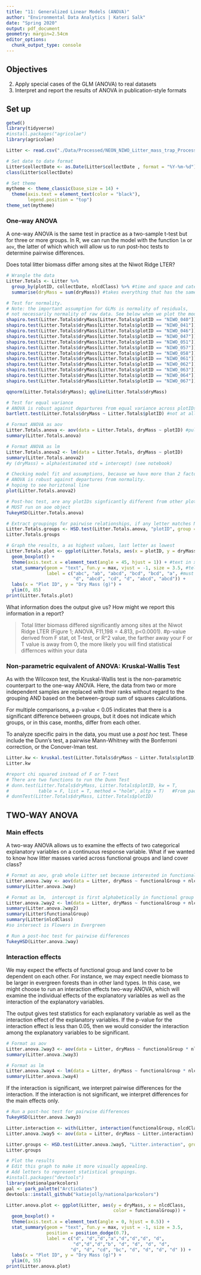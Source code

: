 ```yaml
---
title: "11: Generalized Linear Models (ANOVA)"
author: "Environmental Data Analytics | Kateri Salk"
date: "Spring 2020"
output: pdf_document
geometry: margin=2.54cm
editor_options: 
  chunk_output_type: console
---
```


## Objectives
2. Apply special cases of the GLM (ANOVA) to real datasets
3. Interpret and report the results of ANOVA in publication-style formats

## Set up
```r
getwd()
library(tidyverse)
#install.packages("agricolae")
library(agricolae)

Litter <- read.csv("./Data/Processed/NEON_NIWO_Litter_mass_trap_Processed.csv")

# Set date to date format
Litter$collectDate <- as.Date(Litter$collectDate , format = "%Y-%m-%d")
class(Litter$collectDate)

# Set theme
mytheme <- theme_classic(base_size = 14) +
  theme(axis.text = element_text(color = "black"), 
        legend.position = "top")
theme_set(mytheme)
```

### One-way ANOVA
A one-way ANOVA is the same test in practice as a two-sample t-test but for three or more groups. In R, we can  run the model with the function `lm` or `aov`, the latter of which which will allow us to run post-hoc tests to determine pairwise differences.

Does total litter biomass differ among sites at the Niwot Ridge LTER?
```r
# Wrangle the data
Litter.Totals <- Litter %>%
  group_by(plotID, collectDate, nlcdClass) %>% #time and space and categorical
  summarise(dryMass = sum(dryMass)) #takes everything that has the same plotID, collectDate, nlcdClass and summarize the dry mass from all those, now on a given date at a given spot, we have the drymass

# Test for normality. 
# Note: the important assumption for GLMs is normality of residuals, 
# not necessarily normality of raw data. See below when we plot the model.
shapiro.test(Litter.Totals$dryMass[Litter.Totals$plotID == "NIWO_040"])
shapiro.test(Litter.Totals$dryMass[Litter.Totals$plotID == "NIWO_041"])
shapiro.test(Litter.Totals$dryMass[Litter.Totals$plotID == "NIWO_046"])
shapiro.test(Litter.Totals$dryMass[Litter.Totals$plotID == "NIWO_047"])
shapiro.test(Litter.Totals$dryMass[Litter.Totals$plotID == "NIWO_051"])
shapiro.test(Litter.Totals$dryMass[Litter.Totals$plotID == "NIWO_057"])
shapiro.test(Litter.Totals$dryMass[Litter.Totals$plotID == "NIWO_058"])
shapiro.test(Litter.Totals$dryMass[Litter.Totals$plotID == "NIWO_061"])
shapiro.test(Litter.Totals$dryMass[Litter.Totals$plotID == "NIWO_062"])
shapiro.test(Litter.Totals$dryMass[Litter.Totals$plotID == "NIWO_063"])
shapiro.test(Litter.Totals$dryMass[Litter.Totals$plotID == "NIWO_064"])
shapiro.test(Litter.Totals$dryMass[Litter.Totals$plotID == "NIWO_067"])

qqnorm(Litter.Totals$dryMass); qqline(Litter.Totals$dryMass)

# Test for equal variance
# ANOVA is robust against departures from equal variance across plotIDs for dry mass.
bartlett.test(Litter.Totals$dryMass ~ Litter.Totals$plotID) #not at all close to one another

# Format ANOVA as aov
Litter.Totals.anova <- aov(data = Litter.Totals, dryMass ~ plotID) #pull from Litter.totals and saying plotIDs is a signficant predictor of drymass; F value, higher value = substantial difference; important thing for ANOVA is you have a lot of residuals, with aov, actually saying there is signficaint different between all plotIDs and drymass (not specific ones)
summary(Litter.Totals.anova)

# Format ANOVA as lm
Litter.Totals.anova2 <- lm(data = Litter.Totals, dryMass ~ plotID)
summary(Litter.Totals.anova2)
#y (dryMass) = alpha(estimated std = intercept) (see notebook)

# Checking model fit and assumptions, because we have more than 2 factor levels
# ANOVA is robust against departures from normality.
# hoping to see horiztonal line
plot(Litter.Totals.anova2)

# Post-hoc test, are any plotIDs signficantly different from other plot IDs
# MUST run on aoe object
TukeyHSD(Litter.Totals.anova)

# Extract groupings for pairwise relationships, if any letter matches NOT signifcantly different
Litter.Totals.groups <- HSD.test(Litter.Totals.anova, "plotID", group = TRUE) #predicted variable = "plotID"
Litter.Totals.groups

# Graph the results, a as highest values, last letter as lowest
Litter.Totals.plot <- ggplot(Litter.Totals, aes(x = plotID, y = dryMass)) +
  geom_boxplot() +
  theme(axis.text.x = element_text(angle = 45, hjust = 1)) + #text in x-axis in45 degree angle
  stat_summary(geom = "text", fun.y = max, vjust = -1, size = 3.5, #tell what type of geometry, function of where to place text (maximum value on y axis, adjust vertical by -1 (so you can see it), size of letters)
               label = c("abc", "ab", "abcd", "bcd", "bcd", "a", #must be in exact order it appears in dataset
                         "d", "abcd", "cd", "d", "abcd", "abcd")) +
  labs(x = "Plot ID", y = "Dry Mass (g)") +
  ylim(0, 85)
print(Litter.Totals.plot)
```

What information does the output give us? How might we report this information in a report?

> Total litter biomass differed significantly among sites at the Niwot Ridge LTER (Figure 1; ANOVA, F11,198 = 4.813, p<0.0001). #p-value derived from F stat, ot T-test, or R^2 value, the farther away your F or T value is away from 0, the more likely you will find statistical differnces within your data


### Non-parametric equivalent of ANOVA: Kruskal-Wallis Test
As with the Wilcoxon test, the Kruskal-Wallis test is the non-parametric counterpart to the one-way ANOVA. Here, the data from two or more independent samples are replaced with their ranks without regard to the grouping AND based on the between-group sum of squares calculations. 

For multiple comparisons, a p-value < 0.05 indicates that there is a significant difference between groups, but it does not indicate which groups, or in this case, months, differ from each other.

To analyze specific pairs in the data, you must use a *post hoc* test. These include the Dunn's test, a pairwise Mann-Whitney with the Bonferroni correction, or the Conover-Iman test.

```r
Litter.kw <- kruskal.test(Litter.Totals$dryMass ~ Litter.Totals$plotID)
Litter.kw

#report chi squared instead of F or T-test
# There are two functions to run the Dunn Test
# dunn.test(Litter.Totals$dryMass, Litter.Totals$plotID, kw = T, 
#           table = F, list = T, method = "holm", altp = T)   #From package dunn.test
# dunnTest(Litter.Totals$dryMass, Litter.Totals$plotID)                    #From package FSA
```

## TWO-WAY ANOVA
### Main effects
A two-way ANOVA allows us to examine the effects of two categorical explanatory variables on a continuous response variable. What if we wanted to know how litter masses varied across functional groups and land cover class?

```r
# Format as aov, grab whole Litter set because interested in functionalGroup, + means test separately
Litter.anova.2way <- aov(data = Litter, dryMass ~ functionalGroup + nlcdClass)
summary(Litter.anova.2way)

# Format as lm,  intercept is first alphabetically in functional group and drymass, estimated mean of each group
Litter.anova.2way2 <- lm(data = Litter, dryMass ~ functionalGroup + nlcdClass)
summary(Litter.anova.2way2)
summary(Litter$functionalGroup)
summary(Litter$nlcdClass)
#so intersect is Flowers in Evergreen

# Run a post-hoc test for pairwise differences
TukeyHSD(Litter.anova.2way)

```

### Interaction effects
We may expect the effects of functional group and land cover to be dependent on each other. For instance, we may expect needle biomass to be larger in evergreen forests than in other land types. In this case, we might choose to run an interaction effects two-way ANOVA, which will examine the individual effects of the explanatory variables as well as the interaction of the explanatory variables.

The output gives test statistics for each explanatory variable as well as the interaction effect of the explanatory variables. If the p-value for the interaction effect is less than 0.05, then we would consider the interaction among the explanatory variables to be significant.

```r
# Format as aov
Litter.anova.2way3 <- aov(data = Litter, dryMass ~ functionalGroup * nlcdClass) #now how they interact with each other; if p-value for relationship is <0.05, there is signficant interaction between the two
summary(Litter.anova.2way3)

# Format as lm
Litter.anova.2way4 <- lm(data = Litter, dryMass ~ functionalGroup * nlcdClass)
summary(Litter.anova.2way4)

```

If the interaction is significant, we interpret pairwise differences for the interaction. If the interaction is not significant, we interpret differences for the main effects only.
```r
# Run a post-hoc test for pairwise differences
TukeyHSD(Litter.anova.2way3)

Litter.interaction <- with(Litter, interaction(functionalGroup, nlcdClass)) #need to define what term is, call up data frame, interpret interaction between functionalGroup and nlcdClass
Litter.anova.2way5 <- aov(data = Litter, dryMass ~ Litter.interaction)

Litter.groups <- HSD.test(Litter.anova.2way5, "Litter.interaction", group = TRUE) #group=TRUE to find groupings for us
Litter.groups

# Plot the results
# Edit this graph to make it more visually appealing.
# Add letters to represent statistical groupings.
#install.packages("devtools")
library(nationalparkcolors)
pal <- park_palette("ArcticGates")
devtools::install_github("katiejolly/nationalparkcolors")

Litter.anova.plot <- ggplot(Litter, aes(y = dryMass, x = nlcdClass, 
                                        color = functionalGroup)) +
  geom_boxplot() +
  theme(axis.text.x = element_text(angle = 0, hjust = 0.5)) + 
  stat_summary(geom = "text", fun.y = max, vjust = -1, size = 3.5, 
               position = position_dodge(0.7),
               label = c("d", "d","d","a","d","d","d", "d",
                         "d","d","d","b", "d", "d", "d", "d",
                        "d", "d", "cd", "bc", "d", "d", "d", "d" )) +
  labs(x = "Plot ID", y = "Dry Mass (g)") +
  ylim(0, 55)
print(Litter.anova.plot)

```

